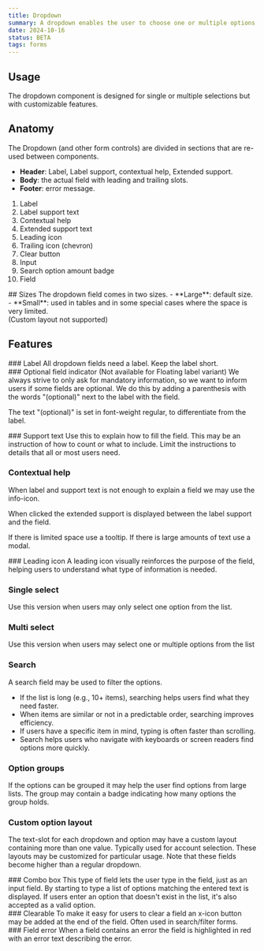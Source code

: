 ```yaml
---
title: Dropdown
summary: A dropdown enables the user to choose one or multiple options from a list.
date: 2024-10-16
status: BETA
tags: forms
---
```


## Usage 
The dropdown component is designed for single or multiple selections but with customizable features.

<Common title="Select vs. Dropdown" />

## Anatomy
The Dropdown (and other form controls) are divided in sections that are re-used between components. 
- **Header**: Label, Label support, contextual help, Extended support.
- **Body**: the actual field with leading and trailing slots.
- **Footer**: error message.

<Figma id="anatomy" caption="Anatomy of a dropdown" />

1. Label
2. Label support text
3. Contextual help
4. Extended support text
5. Leading icon
6. Trailing icon (chevron)
7. Clear button
8. Input
9. Search option amount badge
10. Field


<Grid columns="2">
<div>
## Sizes
The dropdown field comes in two sizes.
- **Large**: default size.
- **Small**: used in tables and in some special cases where the space is very limited. <br/> (Custom layout not supported)
</div>
<Figma id="large-small-dropdown" caption="Large and Small dropdown field." />
</Grid>

## Features

<Grid columns="2">
<div>
### Label
All dropdown fields need a label. Keep the label short. 
</div>
<Figma id="features-label" caption="Dropdown field with just a label" />
</Grid>

<Grid columns="2">
<div>
### Optional field indicator
(Not available for Floating label variant)
We always strive to only ask for mandatory information, so we want to inform users if some fields are optional. We do this by adding a parenthesis with the words "(optional)" next to the label with the field.

The text "(optional)" is set in font-weight regular, to differentiate from the label.

</div>
<Figma id="features-optional" caption="Use '(optional)' to mark optional fields." />
</Grid>

<Grid columns="2">
<div>
### Support text
Use this to explain how to fill the field. This may be an instruction of how to 
count or what to include. Limit the instructions to details that all or most users need.
</div>
<Figma id="features-support-text" caption="Dropdown field with support text." />
</Grid>

### Contextual help
When  label and support text is not enough to explain a field we may use the info-icon. 

When clicked the extended support is displayed between the label support and the field.

If there is limited space use a tooltip. 
If there is large amounts of text use a modal.

<Grid columns="2">
<Figma id="features-contextual-1" caption="Info icon button to reach help." />
<Figma id="features-contextual-2" caption="   Extended support visible" />
</Grid>

<Grid columns="2">
<div>
### Leading icon
A leading icon visually reinforces the purpose of the field, helping users  to understand what type of information is needed. 
</div>
<Figma id="features-leading" caption="Leading icon to distinguish the field" />
</Grid>

### Single select
Use this version when users may only select one option from the list.

<Grid columns="2">
<Figma id="single-select-1" caption="Single select dropdown" />
<Figma id="single-select-2" caption="One option selected" />
</Grid>

### Multi select
Use this version when users may select one or multiple options from the list

<Grid columns="2">
<Figma id="multi-select-1" caption="Single select dropdown" />
<Figma id="multi-select-2" caption="Three options selected" />
</Grid>

### Search
A search field may be used to filter the options. 
- If the list is long (e.g., 10+ items), searching helps users find what they need faster.
- When items are similar or not in a predictable order, searching improves efficiency.
- If users have a specific item in mind, typing is often faster than scrolling.
- Search helps users who navigate with keyboards or screen readers find options more quickly.

<Grid columns="2">
<Figma id="search-1" caption="Search in dropdown" />
<Figma id="search-2" caption="No options found in search" />
</Grid>

### Option groups
If the options can be grouped it may help the user find options from large lists.
The group may contain a badge indicating how many options the group holds.

<Grid columns="2">
<Figma id="option-group-single" caption="Single select grouped" />
<Figma id="option-group-multi" caption="Multi select grouped" />
</Grid>

### Custom option layout
The text-slot for each dropdown and option may have a custom layout containing more than one value. Typically used for account selection.
These layouts may be customized for particular usage.
Note that these fields become higher than a regular dropdown.

<Grid columns="2">
<Figma id="custom-1" caption="Custom dropdown option list" />
<Figma id="custom-2" caption="Custom dropdown selected." />
</Grid>

<Grid columns="2">
<div>
### Combo box
This type of field lets the user type in the field, just as an input field. By starting to type a list of options matching the entered text is displayed. If users enter an option that doesn't exist in the list, it's also accepted as a valid option.
</div>
<Figma id="combobox-1" caption="Dropdown list while typing." />
</Grid>

<Grid columns="2">
<div>
### Clearable
To make it easy for users to clear a field an x-icon button may be added at the end of the field. 
Often used in search/filter forms.
</div>
<Figma id="clearable" caption="Makes it easy to clear a search filter." />
</Grid>

<Grid columns="2">
<div>
### Field error
When a field contains an error the field is highlighted in red with an error text describing the error.
</div>
<Figma id="field-error" caption="Dropdown field containing an error." />
</Grid>
